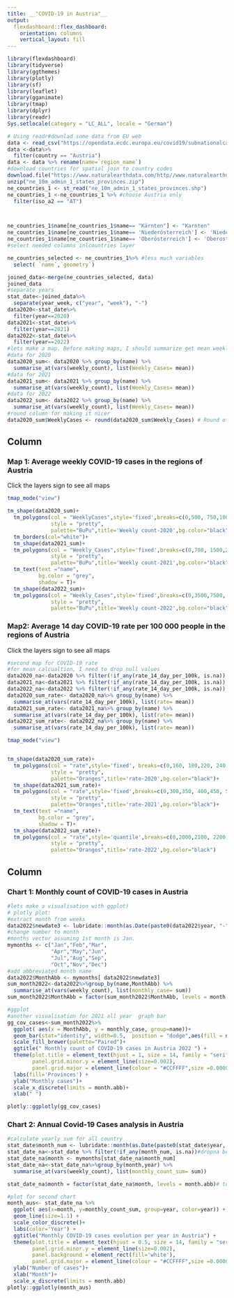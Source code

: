 ---
title: __"COVID-19 in Austria"__
output: 
  flexdashboard::flex_dashboard:
    orientation: columns
    vertical_layout: fill
---

```{r setup, include=FALSE}
library(flexdashboard)
library(tidyverse)
library(ggthemes) 
library(plotly)
library(sf)
library(leaflet)
library(gganimate)
library(tmap)
library(dplyr)
library(readr)
Sys.setlocale(category = "LC_ALL", locale = "German")

# Using readr#downlad some data from EU web
data <- read_csv("https://opendata.ecdc.europa.eu/covid19/subnationalcaseweekly/csv/data.csv")
data <-data%>% 
  filter(country == "Austria")
data <- data %>% rename(name=`region_name`)
#download countries for spatial join to country codes
download.file("https://www.naturalearthdata.com/http//www.naturalearthdata.com/download/10m/cultural/ne_10m_admin_1_states_provinces.zip", destfile="ne_10m_admin_1_states_provinces.zip")
unzip("ne_10m_admin_1_states_provinces.zip")
ne_countries_1 <- st_read("ne_10m_admin_1_states_provinces.shp")
ne_countries_1 <-ne_countries_1 %>% #choose Austria only
  filter(iso_a2 == "AT")



ne_countries_1$name[ne_countries_1$name== "Kärnten"] <- "Karnten"
ne_countries_1$name[ne_countries_1$name== 'Niederösterreich'] <- 'Niederosterreich'
ne_countries_1$name[ne_countries_1$name== 'Oberösterreich'] <- 'Oberosterreich'
#select needed columns inlcountries layer

ne_countries_selected <- ne_countries_1%>% #less much variables
  select( `name`,`geometry`)

joined_data<-merge(ne_countries_selected, data)
joined_data
#separate years
stat_date<-joined_data%>%
  separate(year_week, c("year", "week"), "-")
data2020<-stat_date%>%
  filter(year==2020)
data2021<-stat_date%>%
  filter(year==2021)
data2022<-stat_date%>%
  filter(year==2022)
#lets make a map. Before making maps, I should summarize get mean weekly counts per each county
#data for 2020
data2020_sum<- data2020 %>% group_by(name) %>% 
  summarise_at(vars(weekly_count), list(Weekly_Cases= mean))
#data for 2021
data2021_sum<- data2021 %>% group_by(name) %>% 
  summarise_at(vars(weekly_count), list(Weekly_Cases= mean))
#data for 2022
data2022_sum<- data2022 %>% group_by(name) %>% 
  summarise_at(vars(weekly_count), list(Weekly_Cases= mean))
#round column for making it nicer
data2020_sum$WeeklyCases <- round(data2020_sum$Weekly_Cases) # Round off the column to integer

```

Column {data-width=650}
-----------------------------------------------------------------------

### Map 1: __Average weekly COVID-19 cases in the regions of Austria__
Click the layers sign to see all maps
```{r}

tmap_mode("view")

tm_shape(data2020_sum)+
  tm_polygons(col = "WeeklyCases",style='fixed',breaks=c(0,500, 750,1000, 1500, 1800),
              style = "pretty",
              palette="BuPu",title='Weekly count-2020',bg.color="black")+
  tm_borders(col="white")+
  tm_shape(data2021_sum)+
  tm_polygons(col = "Weekly_Cases",style='fixed',breaks=c(0,700, 1500,2000, 2500, 4000),
              style = "pretty",
              palette="BuPu",title='Weekly count-2021',bg.color="black")+
  tm_text(text ="name",
          bg.color = "grey",
          shadow = T)+
  tm_shape(data2022_sum)+
  tm_polygons(col = "Weekly_Cases",style='fixed',breaks=c(0,3500,7500, 13000,20000,26000),
              style = "pretty",
              palette="BuPu",title='Weekly count-2022',bg.color="black")


```


### Map2: __Average 14 day COVID-19 rate per 100 000 people in the regions of Austria__
Click the layers sign to see all maps
```{r}

#second map for COVID-19 rate 
#for mean calcualtion, I need to drop null values
data2020_na<-data2020 %>% filter(!if_any(rate_14_day_per_100k, is.na))
data2021_na<-data2021 %>% filter(!if_any(rate_14_day_per_100k, is.na))
data2022_na<-data2022 %>% filter(!if_any(rate_14_day_per_100k, is.na))
data2020_sum_rate<- data2020_na%>% group_by(name) %>% 
  summarise_at(vars(rate_14_day_per_100k), list(rate= mean))
data2021_sum_rate<- data2021_na%>% group_by(name) %>% 
  summarise_at(vars(rate_14_day_per_100k), list(rate= mean))
data2022_sum_rate<- data2022_na%>% group_by(name) %>% 
  summarise_at(vars(rate_14_day_per_100k), list(rate= mean))

tmap_mode("view")


tm_shape(data2020_sum_rate)+
  tm_polygons(col = "rate",style='fixed', breaks=c(0,160, 180,220, 240, 260),
              style = "pretty",
              palette="Oranges",title='rate-2020',bg.color="black")+
  tm_shape(data2021_sum_rate)+
  tm_polygons(col = "rate",style='fixed',breaks=c(0,300,350, 400,450, 550),
              style = "pretty",
              palette="Oranges",title='rate-2021',bg.color="black")+
  tm_text(text ="name",
          bg.color = "grey",
          shadow = T)+
  tm_shape(data2022_sum_rate)+
  tm_polygons(col = "rate",style='quantile',breaks=c(0,2000,2100, 2200,2300,2600),
              style = "pretty",
              palette="Oranges",title='rate-2022',bg.color="black")


```


Column {data-width=650}
-----------------------------------------------------------------------

### Chart 1: __Monthly count of COVID-19 cases in Austria__
```{r}

#lets make a visualisation with ggplot)
# plotly plot: 
#extract month from weeks
data2022$newdate3 <- lubridate::month(as.Date(paste0(data2022$year, "-", data2022$week, "-", 10), format = "%Y-%U-%u"))
#change number to month 
#months vector assuming 1st month is Jan.
mymonths <- c("Jan","Feb","Mar",
              "Apr","May","Jun",
              "Jul","Aug","Sep",
              "Oct","Nov","Dec")
#add abbreviated month name
data2022$MonthAbb <- mymonths[ data2022$newdate3]
sum_month2022<-data2022%>%group_by(name,MonthAbb) %>%
  summarise_at(vars(weekly_count), list(monthly_case= sum))
sum_month2022$MonthAbb = factor(sum_month2022$MonthAbb, levels = month.abb)

#ggplot
#another visualisation for 2021 all year  graph bar 
gg_cov_cases<-sum_month2022%>%
  ggplot( aes(x = MonthAbb, y = monthly_case, group=name))+
  geom_bar(stat="identity", width=0.5,  position = "dodge",aes(fill = name)) +
  scale_fill_brewer(palette="Paired")+
  ggtitle(" Monthly count of COVID-19 cases in Austria 2022 ") +
  theme(plot.title = element_text(hjust = 1, size = 14, family = "serif"),panel.background = element_rect(fill='white'),
        panel.grid.minor.y = element_line(size=0.002),
        panel.grid.major = element_line(colour = "#CCFFFF",size =0.00002), text=element_text(size=10)) +
  labs(fill='Provinces') +
  ylab("Monthly cases")+
  scale_x_discrete(limits = month.abb)+
  xlab(" ")

plotly::ggplotly(gg_cov_cases)
```

### Chart 2: __Annual Covid-19 Cases analysis in Austria__
```{r}
#calculate yearly sum for all country 
stat_date$month_num <- lubridate::month(as.Date(paste0(stat_date$year, "-", stat_date$week, "-", 1), format = "%Y-%U-%u"))
stat_date_na<-stat_date %>% filter(!if_any(month_num, is.na))#dropna because 0f 2020, could find more solution
stat_date_na$month <- mymonths[stat_date_na$month_num]
stat_date_na<-stat_date_na%>%group_by(month,year) %>%
  summarise_at(vars(weekly_count), list(monthly_count_sum= sum))

stat_date_na$month = factor(stat_date_na$month, levels = month.abb)# to order months

#plot for second chart 
month_aus<- stat_date_na %>%
  ggplot( aes(x=month, y=monthly_count_sum, group=year, color=year)) +
  geom_line(size=1.1) +
  scale_color_discrete()+
  labs(color='Year') +
  ggtitle("Monthly COVID-19 cases evolution per year in Austria") +
  theme(plot.title = element_text(hjust = 0.5, size = 14, family = "serif", face = "bold"),
        panel.grid.minor.y = element_line(size=0.002),
        panel.background = element_rect(fill='white'),
        panel.grid.major = element_line(colour = "#CCFFFF",size =0.00002), text=element_text(size=10)) +
  ylab("Number of cases")+
  xlab("Month")+
  scale_x_discrete(limits = month.abb)
plotly::ggplotly(month_aus)

```